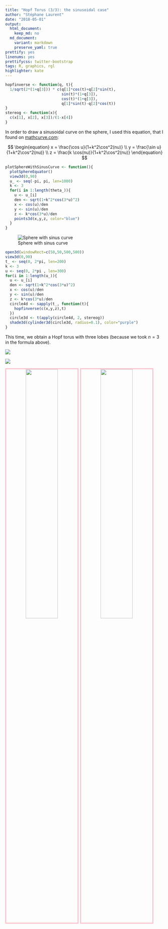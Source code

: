 ```yaml
---
title: "Hopf Torus (3/3): the sinusoidal case"
author: "Stéphane Laurent"
date: "2018-05-01"
output:
  html_document:
    keep_md: no
  md_document:
    variant: markdown
    preserve_yaml: true
prettify: yes
linenums: yes
prettifycss: twitter-bootstrap
tags: R, graphics, rgl
highlighter: kate
---
```


```r
hopfinverse <- function(q, t){ 
  1/sqrt(2*(1+q[3])) * c(q[1]*cos(t)+q[2]*sin(t),
                         sin(t)*(1+q[3]),
                         cos(t)*(1+q[3]),
                         q[1]*sin(t)-q[2]*cos(t)) 
}
stereog <- function(x){
  c(x[1], x[2], x[3])/(1-x[4])
}
```


In order to draw a sinusoidal curve on the sphere, I used this equation, that I found on [mathcurve.com](https://www.mathcurve.com/courbes3d/sinusoidespherique/sinusoidespherique.shtml):

$$
\begin{equation}
x = \frac{\cos u}{1+k^2\cos^2(nu)} \\
y = \frac{\sin u}{1+k^2\cos^2(nu)} \\
z = \frac{k \cos(nu)}{1+k^2\cos^2(nu)}
\end{equation}
$$

```r
plotSphereWithSinusCurve <- function(){
  plotSphereEquator()
  view3d(0,90)
  u_ <- seq(-pi, pi, len=1000) 
  k <- 3
  for(i in 1:length(theta_)){
    u <- u_[i]
    den <- sqrt(1+k^2*cos(3*u)^2)
    x <- cos(u)/den
    y <- sin(u)/den
    z <- k*cos(3*u)/den
    points3d(x,y,z, color="blue")
  }
}
```


![Sphere with sinus curve](figures/SphereWithSinusCurve.png)


```r
open3d(windowRect=c(50,50,500,500))
view3d(0,90)
t_ <- seq(0, 2*pi, len=200)
k <- 3
u <- seq(0, 2*pi , len=300)
for(i in 1:length(u_)){
  u <- u_[i]
  den <- sqrt(1+k^2*cos(3*u)^2)
  x <- cos(u)/den
  y <- sin(u)/den
  z <- k*cos(3*u)/den
  circle4d <- sapply(t_, function(t){
    hopfinverse(c(x,y,z),t)  
  })
  circle3d <- t(apply(circle4d, 2, stereog))
  shade3d(cylinder3d(circle3d, radius=0.1), color="purple")
}
```

This time, we obtain a Hopf torus with three lobes (because we took $n=3$ in the formula above). 

![](figures/hopftorus3.gif)

![](figures/hopftorus3_anim.gif)


<div style="text-align:center">
<img src="./figures/hopftorus3.gif" style="float: left; width: 45%; margin-right: 1%; margin-bottom: 0.5em; border:3px solid pink">
<img src="figures/hopftorus3_anim.gif" style="float: left; width: 45%; margin-right: 1%; margin-bottom: 0.5em; border:3px solid pink">
<p style="clear: both;">
</div>